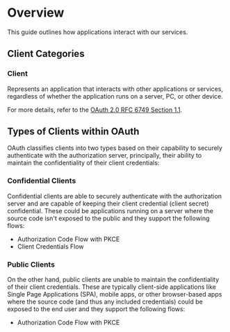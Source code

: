 # Overview
This guide outlines how applications interact with our services.

## Client Categories

### Client
Represents an application that interacts with other applications or services, regardless of whether the application runs on a server, PC, or other device.

For more details, refer to the [OAuth 2.0 RFC 6749 Section 1.1](https://datatracker.ietf.org/doc/html/rfc6749#section-1.1).


### 


## Types of Clients within OAuth

OAuth classifies clients into two types based on their capability to securely authenticate with the authorization server, principally, their ability to maintain the confidentiality of their client credentials:

### Confidential Clients
Confidential clients are able to securely authenticate with the authorization server and are capable of keeping their client credential (client secret) confidential. These could be applications running on a server where the source code isn't exposed to the public and they support the following flows:

- Authorization Code Flow with PKCE
- Client Credentials Flow


### Public Clients
On the other hand, public clients are unable to maintain the confidentiality of their client credentials. These are typically client-side applications like Single Page Applications (SPA), mobile apps, or other browser-based apps where the source code (and thus any included credentials) could be exposed to the end user and they support the following flows:

- Authorization Code Flow with PKCE

